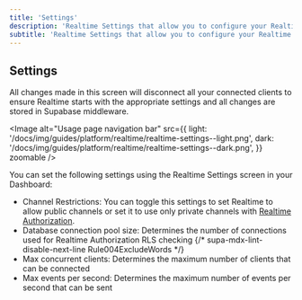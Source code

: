 ```yaml
---
title: 'Settings'
description: 'Realtime Settings that allow you to configure your Realtime usage.'
subtitle: 'Realtime Settings that allow you to configure your Realtime usage.'
---
```


## Settings

<Admonition type="caution">

All changes made in this screen will disconnect all your connected clients to ensure Realtime starts with the appropriate settings and all changes are stored in Supabase middleware.

</Admonition>

<Image
  alt="Usage page navigation bar"
  src={{
    light: '/docs/img/guides/platform/realtime/realtime-settings--light.png',
    dark: '/docs/img/guides/platform/realtime/realtime-settings--dark.png',
  }}
  zoomable
/>

You can set the following settings using the Realtime Settings screen in your Dashboard:

- Channel Restrictions: You can toggle this settings to set Realtime to allow public channels or set it to use only private channels with [Realtime Authorization](/docs/content/guides/realtime/authorization).
- Database connection pool size: Determines the number of connections used for Realtime Authorization RLS checking
  {/* supa-mdx-lint-disable-next-line Rule004ExcludeWords */}
- Max concurrent clients: Determines the maximum number of clients that can be connected
- Max events per second: Determines the maximum number of events per second that can be sent
